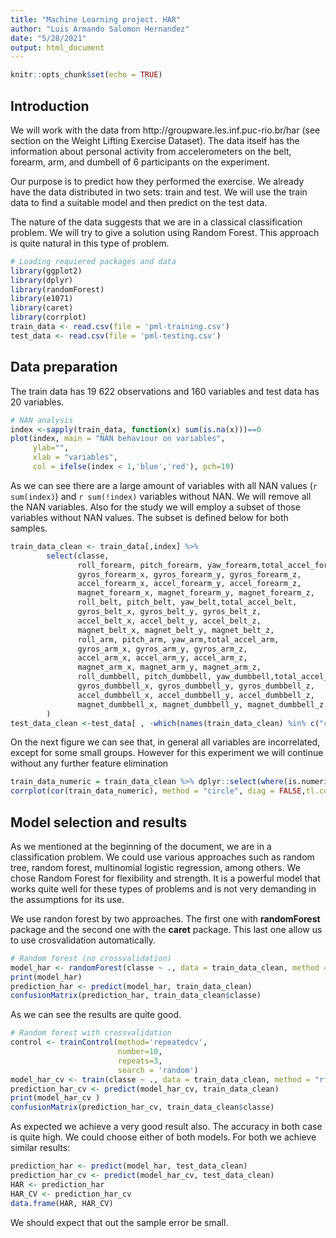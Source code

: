 ```yaml
---
title: "Machine Learning project. HAR"
author: "Luis Armando Salomon Hernandez"
date: "5/28/2021"
output: html_document
---
```


```r
knitr::opts_chunk$set(echo = TRUE)
```

## Introduction

We will work with the data from http://groupware.les.inf.puc-rio.br/har (see section on the Weight Lifting Exercise Dataset). The data itself has the information  about personal activity from accelerometers on the belt, forearm, arm, and dumbell of 6 participants on the experiment. 

Our purpose is to predict how they performed the exercise. We already have the data distributed in two sets: train and test. We will use the train data to find a suitable model and then predict on the test data.

The nature of the data suggests that we are in a classical classification problem. We will try to give a solution using Random Forest. This approach is quite natural in this type of problem.

```r
# Loading requiered packages and data
library(ggplot2)
library(dplyr)
library(randomForest)
library(e1071)
library(caret)
library(corrplot)
train_data <- read.csv(file = 'pml-training.csv')
test_data <- read.csv(file = 'pml-testing.csv')
```

## Data preparation

The train data  has 19 622 observations and 160 variables and test data has 20 variables.

```r
# NAN analysis
index <-sapply(train_data, function(x) sum(is.na(x)))==0
plot(index, main = "NAN behaviour on variables",
     ylab="",
     xlab = "variables",
     col = ifelse(index < 1,'blue','red'), pch=19)
```


As we can see there are a large amount of  variables with all NAN values (`r sum(index)`) and `r sum(!index)` variables without NAN. We will remove all the NAN variables. Also for the study we will employ a subset of those variables without NAN values. The subset is defined below for both samples.

```r
train_data_clean <- train_data[,index] %>%
        select(classe,
               roll_forearm, pitch_forearm, yaw_forearm,total_accel_forearm,
               gyros_forearm_x, gyros_forearm_y, gyros_forearm_z,
               accel_forearm_x, accel_forearm_y, accel_forearm_z,
               magnet_forearm_x, magnet_forearm_y, magnet_forearm_z,
               roll_belt, pitch_belt, yaw_belt,total_accel_belt,
               gyros_belt_x, gyros_belt_y, gyros_belt_z,
               accel_belt_x, accel_belt_y, accel_belt_z,
               magnet_belt_x, magnet_belt_y, magnet_belt_z,
               roll_arm, pitch_arm, yaw_arm,total_accel_arm,
               gyros_arm_x, gyros_arm_y, gyros_arm_z,
               accel_arm_x, accel_arm_y, accel_arm_z,
               magnet_arm_x, magnet_arm_y, magnet_arm_z,
               roll_dumbbell, pitch_dumbbell, yaw_dumbbell,total_accel_dumbbell,
               gyros_dumbbell_x, gyros_dumbbell_y, gyros_dumbbell_z,
               accel_dumbbell_x, accel_dumbbell_y, accel_dumbbell_z,
               magnet_dumbbell_x, magnet_dumbbell_y, magnet_dumbbell_z
        )
test_data_clean <-test_data[ , -which(names(train_data_clean) %in% c("classe"))]
```

On the next figure we can see that, in general all variables are incorrelated, except for some small groups. However for this experiment we will continue without any further feature elimination 

```r
train_data_numeric = train_data_clean %>% dplyr::select(where(is.numeric))
corrplot(cor(train_data_numeric), method = "circle", diag = FALSE,tl.col = "black",tl.srt = 45, tl.cex = 0.4)

```

## Model selection and results

As we mentioned at the beginning of the document, we are in a classification problem. We could use various approaches such as random tree, random forest, multinomial logistic regression, among others. We chose Random Forest for flexibility and strength. It is a powerful model that works quite well for these types of problems and is not very demanding in the assumptions for its use.



We use randon forest by two approaches. The first one with  **randomForest** package and the second one with the **caret** package. This last one allow us to use crosvalidation automatically. 
```r
# Random forest (no crossvalidation)
model_har <- randomForest(classe ~ ., data = train_data_clean, method = "rf", ntree = 50)
print(model_har)
prediction_har <- predict(model_har, train_data_clean)
confusionMatrix(prediction_har, train_data_clean$classe)
```


As we can see the results are quite good.
```r
# Random forest with crossvalidation
control <- trainControl(method='repeatedcv', 
                        number=10, 
                        repeats=3,
                        search = 'random')
model_har_cv <- train(classe ~ ., data = train_data_clean, method = "rf", ntree = 5, trControl = control)
prediction_har_cv <- predict(model_har_cv, train_data_clean)
print(model_har_cv )
confusionMatrix(prediction_har_cv, train_data_clean$classe)
```

As expected we achieve a very good result also. The accuracy in both case is quite high. We could choose either of both models. For both  we achieve similar results:
```r
prediction_har <- predict(model_har, test_data_clean)
prediction_har_cv <- predict(model_har_cv, test_data_clean)
HAR <- prediction_har
HAR_CV <- prediction_har_cv
data.frame(HAR, HAR_CV)
```

We should expect that  out the sample error be small.

